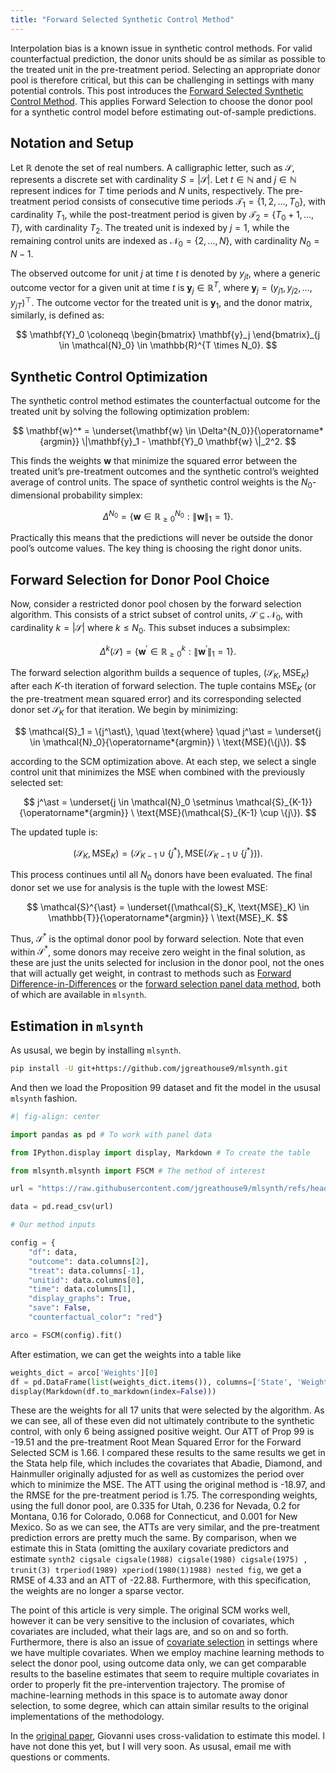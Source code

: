 ```yaml
---
title: "Forward Selected Synthetic Control Method"
---
```


Interpolation bias is a known issue in synthetic control methods. For valid counterfactual prediction, the donor units should be as similar as possible to the treated unit in the pre-treatment period. Selecting an appropriate donor pool is therefore critical, but this can be challenging in settings with many potential controls. This post introduces the [Forward Selected Synthetic Control Method](https://doi.org/10.1016/j.econlet.2024.111976). This applies Forward Selection to choose the donor pool for a synthetic control model before estimating out-of-sample predictions.

## Notation and Setup

Let $\mathbb{R}$ denote the set of real numbers. A calligraphic letter, such as $\mathcal{S}$, represents a discrete set with cardinality $S = |\mathcal{S}|$. Let $t \in \mathbb{N}$ and $j \in \mathbb{N}$ represent indices for $T$ time periods and $N$ units, respectively. The pre-treatment period consists of consecutive time periods $\mathcal{T}_1 = \{1, 2, \dots, T_0\}$, with cardinality $T_1$, while the post-treatment period is given by $\mathcal{T}_2 = \{T_0 + 1, \dots, T\}$, with cardinality $T_2$. The treated unit is indexed by $j = 1$, while the remaining control units are indexed as $\mathcal{N}_0 = \{2, \dots, N\}$, with cardinality $N_0 = N - 1$.

The observed outcome for unit $j$ at time $t$ is denoted by $y_{jt}$, where a generic outcome vector for a given unit at time $t$ is $\mathbf{y}_j \in \mathbb{R}^T$, where $\mathbf{y}_j = (y_{j1}, y_{j2}, \dots, y_{jT})^\top$. The outcome vector for the treated unit is $\mathbf{y}_1$, and the donor matrix, similarly, is defined as:

$$
\mathbf{Y}_0 \coloneqq \begin{bmatrix} \mathbf{y}_j \end{bmatrix}_{j \in \mathcal{N}_0} \in \mathbb{R}^{T \times N_0}.
$$

## Synthetic Control Optimization

The synthetic control method estimates the counterfactual outcome for the treated unit by solving the following optimization problem:

$$
\mathbf{w}^* = \underset{\mathbf{w} \in \Delta^{N_0}}{\operatorname*{argmin}} \|\mathbf{y}_1 - \mathbf{Y}_0 \mathbf{w} \|_2^2.
$$

This finds the weights $\mathbf{w}$ that minimize the squared error between the treated unit's pre-treatment outcomes and the synthetic control’s weighted average of control units. The space of synthetic control weights is the $N_0$-dimensional probability simplex:

$$
\Delta^{N_0} = \left\{ \mathbf{w} \in \mathbb{R}_{\geq 0}^{N_0} : \|\mathbf{w}\|_1 = 1 \right\}.
$$

Practically this means that the predictions will never be outside the donor pool's outcome values. The key thing is choosing the right donor units.

## Forward Selection for Donor Pool Choice

Now, consider a restricted donor pool chosen by the forward selection algorithm. This consists of a strict subset of control units, $\mathcal{S} \subseteq \mathcal{N}_0$, with cardinality $k = |\mathcal{S}|$ where $k \leq N_0$. This subset induces a subsimplex:

$$
\Delta^{k}(\mathcal{S}) = \left\{ \mathbf{w}^\prime \in \mathbb{R}_{\geq 0}^{k} : \|\mathbf{w}^{\prime}\|_1 = 1 \right\}.
$$

The forward selection algorithm builds a sequence of tuples, $(\mathcal{S}_K, \text{MSE}_K)$ after each $K$-th iteration of forward selection. The tuple contains $\text{MSE}_K$ (or the pre-treatment mean squared error) and its corresponding selected donor set $\mathcal{S}_K$ for that iteration. We begin by minimizing:

$$
\mathcal{S}_1 = \{j^\ast\}, \quad \text{where} \quad j^\ast = \underset{j \in \mathcal{N}_0}{\operatorname*{argmin}} \ \text{MSE}(\{j\}).
$$

according to the SCM optimization above. At each step, we select a single control unit that minimizes the $\text{MSE}$ when combined with the previously selected set:

$$
 j^\ast = \underset{j \in \mathcal{N}_0 \setminus \mathcal{S}_{K-1}}{\operatorname*{argmin}} \ \text{MSE}(\mathcal{S}_{K-1} \cup \{j\}).
$$

The updated tuple is:

$$
(\mathcal{S}_K, \text{MSE}_K) = (\mathcal{S}_{K-1} \cup \{j^\ast\}, \text{MSE}(\mathcal{S}_{K-1} \cup \{j^\ast\})).
$$

This process continues until all $N_0$ donors have been evaluated. The final donor set we use for analysis is the tuple with the lowest $\text{MSE}$:

$$
\mathcal{S}^{\ast} = \underset{(\mathcal{S}_K, \text{MSE}_K) \in \mathbb{T}}{\operatorname*{argmin}} \ \text{MSE}_K.
$$

Thus, $\mathcal{S}^{\ast}$ is the optimal donor pool by forward selection. Note that even within $\mathcal{S}^{\ast}$, some donors may receive zero weight in the final solution, as these are just the units selected for inclusion in the donor pool, not the ones that will actually get weight, in contrast to methods such as [Forward Difference-in-Differences](https://doi.org/10.1287/mksc.2022.0212) or the [forward selection panel data method](https://doi.org/10.1016/j.jeconom.2021.04.009), both of which are available in `mlsynth`.

## Estimation in ```mlsynth```

As ususal, we begin by installing ```mlsynth```.

```bash
pip install -U git+https://github.com/jgreathouse9/mlsynth.git
```

And then we load the Proposition 99 dataset and fit the model in the ususal ```mlsynth``` fashion.

```python
#| fig-align: center

import pandas as pd # To work with panel data

from IPython.display import display, Markdown # To create the table

from mlsynth.mlsynth import FSCM # The method of interest

url = "https://raw.githubusercontent.com/jgreathouse9/mlsynth/refs/heads/main/basedata/smoking_data.csv"

data = pd.read_csv(url)

# Our method inputs

config = {
    "df": data,
    "outcome": data.columns[2],
    "treat": data.columns[-1],
    "unitid": data.columns[0],
    "time": data.columns[1],
    "display_graphs": True,
    "save": False,
    "counterfactual_color": "red"}

arco = FSCM(config).fit()
```

After estimation, we can get the weights into a table like

```python
weights_dict = arco['Weights'][0]
df = pd.DataFrame(list(weights_dict.items()), columns=['State', 'Weight'])
display(Markdown(df.to_markdown(index=False)))
```
These are the weights for all 17 units that were selected by the algorithm. As we can see, all of these even did not ultimately contribute to the synthetic control, with only 6 being assigned positive weight. Our ATT of Prop 99 is -19.51 and the pre-treatment Root Mean Squared Error for the Forward Selected SCM is 1.66. I compared these results to the same results we get in the Stata help file, which includes the covariates that Abadie, Diamond, and Hainmuller originally adjusted for as well as customizes the period over which to minimize the MSE. The ATT using the original method is -18.97, and the RMSE for the pre-treatment period is 1.75. The corresponding weights, using the full donor pool, are 0.335 for Utah, 0.236 for Nevada, 0.2 for Montana, 0.16 for Colorado, 0.068 for Connecticut, and 0.001 for New Mexico. So as we can see, the ATTs are very similar, and the pre-treatment prediction errors are pretty much the same. By comparison, when we estimate this in Stata (omitting the auxilary covariate predictors and estimate ``` synth2 cigsale cigsale(1988) cigsale(1980) cigsale(1975) , trunit(3) trperiod(1989) xperiod(1980(1)1988) nested fig```, we get a RMSE of 4.33 and an ATT of -22.88. Furthermore, with this specification, the weights are no longer a sparse vector.

The point of this article is very simple. The original SCM works well, however it can be very sensitive to the inclusion of covariates, which covariates are included, what their lags are, and so on and so forth. Furthermore, there is also an issue of [covariate selection](
https://doi.org/10.48550/arXiv.2203.11576) in settings where we have multiple covariates. When we employ machine learning methods to select the donor pool, using outcome data only, we can get comparable results to the baseline estimates that seem to require multiple covariates in order to properly fit the pre-intervention trajectory. The promise of machine-learning methods in this space is to automate away donor selection, to some degree, which can attain similar results to the original implementations of the methodology.

In the [original paper](https://doi.org/10.1016/j.econlet.2024.111976), Giovanni uses cross-validation to estimate this model. I have not done this yet, but I will very soon. As ususal, email me with questions or comments.
